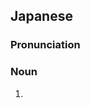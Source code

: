 ==Japanese==
{{ja-kanjitab|の|ふ|k2=ぶ|yomi=y|ろ|r=y}}

===Pronunciation===
{{ja-pron|のぶろ|acc=1|acc2=h|y=y}}

===Noun===
{{ja-noun|のぶろ}}

# {{short for|野天風呂|lang=ja|sort=のぶろ}}